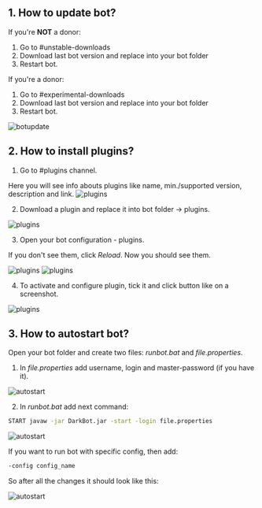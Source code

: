 ## 1. How to update bot?

If you're **NOT** a donor:

1. Go to #unstable-downloads
2. Download last bot version and replace into your bot folder
3. Restart bot.

If you're a donor:

1. Go to #experimental-downloads
2. Download last bot version and replace into your bot folder
3. Restart bot.

![botupdate](public/botupdate.png)

## 2. How to install plugins?

1. Go to #plugins channel.

Here you will see info abouts plugins like name, min./supported version, description and link.
![plugins](public/plugins1.png)


2. Download a plugin and replace it into bot folder -> plugins.

![plugins](public/plugins2.gif)

3. Open your bot configuration - plugins. 

If you don't see them, click *Reload*. Now you should see them.

![plugins](public/plugins3.png)
![plugins](public/plugins4.png)

4. To activate and configure plugin, tick it and click button like on a screenshot.

![plugins](public/plugins5.png)

## 3. How to autostart bot?

Open your bot folder and create two files: *runbot.bat* and *file.properties*.

1. In *file.properties* add username, login and master-password (if you have it).

![autostart](public/autostart1.png)

2. In *runbot.bat* add next command:

```bash
START javaw -jar DarkBot.jar -start -login file.properties
```

![autostart](public/autostart2.png)

If you want to run bot with specific config, then add:

```bash
-config config_name
```

So after all the changes it should look like this:

![autostart](public/autostart3.png)

